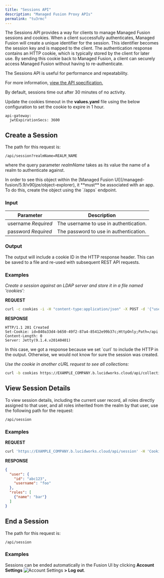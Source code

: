 ```yaml
---
title: "Sessions API"
description: "Managed Fusion Proxy APIs"
permalink: "tu3rmc"
---
```


The Sessions API provides a way for clients to manage Managed Fusion sessions and cookies. When a client successfully authenticates, Managed Fusion will create a unique identifier for the session. This identifier becomes the session key and is mapped to the client. The authentication response contains an HTTP cookie, which is typically stored by the client for later use. By sending this cookie back to Managed Fusion, a client can securely access Managed Fusion without having to re-authenticate.

<Note>
The Sessions API is useful for performance and repeatability.
</Note>

For more information, [view the API specification.](?open-api=true)

By default, sessions time out after 30 minutes of no activity.

Update the cookies timeout in the **values.yaml** file using the below configuration to set the cookie to expire in 1 hour.

```
api-gateway:
  jwtExpirationSecs: 3600
```

## Create a Session

The path for this request is:

`/api/session?realmName=REALM_NAME`

where the query parameter *realmName* takes as its value the name of a realm to authenticate against.

<Note>
In order to see this object within the [Managed Fusion UI](/managed-fusion/5.9/v90jze/object-explorer), it **must** be associated with an app. To do this, create the object using the `/apps` endpoint.
</Note>

### Input

| Parameter | Description |
| --- | --- |
| username  *Required* | The username to use in authentication. |
| password  *Required* | The password to use in authentication. |

### Output

The output will include a cookie ID in the HTTP response header. This can be saved to a file and re-used with subsequent REST API requests.

### Examples

*Create a session against an LDAP server and store it in a file named 'cookies':*

**REQUEST**

```bash
curl -c cookies -i -H "content-type:application/json" -X POST -d '{"username":"USERNAME", "password":"PASSWORD"}' https://EXAMPLE_COMPANY.b.lucidworks.cloud/api/session?realmName=REALM_NAME
```

**RESPONSE**

```http
HTTP/1.1 201 Created
Set-Cookie: id=840a33d4-b650-49f2-87a4-85412e99b37c;HttpOnly;Path=/api
Content-Length: 0
Server: Jetty(9.1.4.v20140401)
```

<Note>
In this case, we got a response because we set `curl` to include the HTTP in the output. Otherwise, we would not know for sure the session was created.
</Note>

*Use the cookie in another cURL request to see all collections:*

```bash
curl -b cookies https://EXAMPLE_COMPANY.b.lucidworks.cloud/api/collections
```

## View Session Details

To view session details, including the current user record, all roles directly assigned to that user, and all roles inherited from the realm by that user, use the following path for the request:

`/api/session`

### Examples

**REQUEST**

```bash
curl 'https://EXAMPLE_COMPANY.b.lucidworks.cloud/api/session' -H 'Cookie: id=416925d6-6d26-4afd-b31d-ced61714d287'
```

**RESPONSE**

```json
{
  "user": {
    "id": "abc123",
    "username": "foo"
  },
  "roles": [
    {"name": "bar"}
  ]
}
```

## End a Session

The path for this request is:

`/api/session`

### Examples

Sessions can be ended automatically in the Fusion UI by clicking **Account Settings** <Frame>![Account Settings](/assets/images/4.0/icons/workspace-account.png)</Frame> **> Log out**.